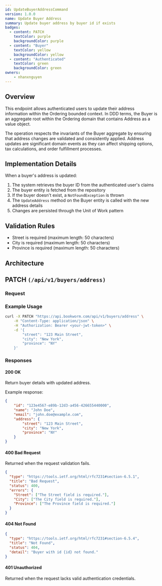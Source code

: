 ```yaml
---
id: UpdateBuyerAddressCommand
version: 1.0.0
name: Update Buyer Address
summary: Update buyer address by buyer id if exists
badges:
  - content: PATCH
    textColor: purple
    backgroundColor: purple
  - content: "Buyer"
    textColor: yellow
    backgroundColor: yellow
  - content: "Authenticated"
    textColor: green
    backgroundColor: green
owners:
    - nhanxnguyen
---
```


## Overview

This endpoint allows authenticated users to update their address information within the Ordering bounded context. In DDD terms, the Buyer is an aggregate root within the Ordering domain that contains Address as a value object.

The operation respects the invariants of the Buyer aggregate by ensuring that address changes are validated and consistently applied. Address updates are significant domain events as they can affect shipping options, tax calculations, and order fulfillment processes.

## Implementation Details

When a buyer's address is updated:

1. The system retrieves the buyer ID from the authenticated user's claims
2. The buyer entity is fetched from the repository
3. If the buyer doesn't exist, a `NotFoundException` is thrown
4. The `UpdateAddress` method on the Buyer entity is called with the new address details
5. Changes are persisted through the Unit of Work pattern

## Validation Rules

- Street is required (maximum length: 50 characters)
- City is required (maximum length: 50 characters)
- Province is required (maximum length: 50 characters)

## Architecture

<NodeGraph />

## PATCH `(/api/v1/buyers/address)`

### Request

<SchemaViewer file="request-body.json" maxHeight="500" id="request-body" />

### Example Usage

```bash
curl -X PATCH "https://api.bookworm.com/api/v1/buyers/address" \
    -H "Content-Type: application/json" \
    -H "Authorization: Bearer <your-jwt-token>" \
    -d '{
        "street": "123 Main Street",
        "city": "New York",
        "province": "NY"
    }'
```

### Responses

#### <span className="text-green-500">200 OK</span>

Return buyer details with updated address.

<SchemaViewer file="response-200.json" maxHeight="500" id="response-200" />

Example response:

```json title="200 OK"
{
    "id": "123e4567-e89b-12d3-a456-426655440000",
    "name": "John Doe",
    "email": "john.doe@example.com",
    "address": {
        "street": "123 Main Street",
        "city": "New York",
        "province": "NY"
    }
}
```

#### <span className="text-red-500">400 Bad Request</span>

Returned when the request validation fails.

```json title="400 Bad Request"
{
  "type": "https://tools.ietf.org/html/rfc7231#section-6.5.1",
  "title": "Bad Request",
  "status": 400,
  "errors": {
    "Street": ["The Street field is required."],
    "City": ["The City field is required."],
    "Province": ["The Province field is required."]
  }
}
```

#### <span className="text-red-500">404 Not Found</span>

```json title="404 Not Found"
{
  "type": "https://tools.ietf.org/html/rfc7231#section-6.5.4",
  "title": "Not Found",
  "status": 404,
  "detail": "Buyer with id {id} not found."
}
```

#### <span className="text-red-500">401 Unauthorized</span>

Returned when the request lacks valid authentication credentials.

